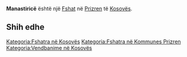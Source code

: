 {{Fshat në Kosovës
 | Emri                = Manastiricë
| sqi_N_name = Manastiricë
| sqi_N_FULL_NAME_RO = Manastiricë
| sqi_N_FULL_NAME_ND_RO = Manastirice
| sqi_N_SORT_NAME_RG = MANASTIRICE
| sqi_N_FULL_NAME_RG = Manastiricë
| sqi_N_FULL_NAME_ND_RG = Manastirice
| srp_N_name = Manastirica
| srp_N_FULL_NAME_RO = Manastirica
| srp_N_FULL_NAME_ND_RO = Manastirica
| srp_N_SORT_NAME_RG = MANASTIRICA
| srp_N_FULL_NAME_RG = Manastirica
| srp_N_FULL_NAME_ND_RG = Manastirica
| srp_NS_name = Манастирица
| srp_NS_FULL_NAME_RO = Манастирица
| srp_NS_FULL_NAME_ND_RO = Манастирица
| srp_NS_SORT_NAME_RG = МАНАСТИРИЦА
| srp_NS_FULL_NAME_RG = Манастирица
| srp_NS_FULL_NAME_ND_RG = Манастирица

 | Emri (Rasa dhanore) = 
 | Figura              = 
 | Shteti              = Kosovo
 | Komuna              = Prizren
 | Kodi postar         = 
 | Sipërfaqja          = 

 | Popullsia           = 

 | Regj. i popullsisë  = 
 | Dend. e popullsisë  = 
 | Faqja zyrtare       = 
 <!--- Koordinatat ----> 
 | Gjerësia            = 42.135
 | Gjatësia            = 20.806111
 | Lartësia            = 
}}
'''Manastiricë''' është një [[Fshat]] në [[Prizren]] të [[Kosovës]].

<!-- == Gjeografia == -->
<!-- == Historia == -->
<!-- == Demografia == -->
== Shih edhe ==
{{Komuna Prizren}}
{{Kosovo-Administrata-Cung}}

[[Kategoria:Fshatra në Kosovës]]
[[Kategoria:Fshatra në Kommunes Prizren]]
[[Kategoria:Vendbanime në Kosovës]]